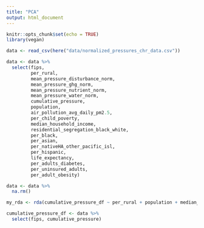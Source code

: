 ```yaml
---
title: "PCA"
output: html_document
---
```


```r
knitr::opts_chunk$set(echo = TRUE)
library(vegan)

```


```r
data <- read_csv(here("data/normalized_pressures_chr_data.csv")) 

data <- data %>% 
  select(fips,
         per_rural,
         mean_pressure_disturbance_norm,
         mean_pressure_ghg_norm,
         mean_pressure_nutrient_norm,
         mean_pressure_water_norm,
         cumulative_pressure,
         population,
         air_pollution_avg_daily_pm2.5,
         per_child_poverty,
         median_household_income,
         residential_segregation_black_white,
         per_black,
         per_asian,
         per_nativeHA_other_pacific_isl,
         per_hispanic,
         life_expectancy,
         per_adults_diabetes,
         per_uninsured_adults,
         per_adult_obesity)

data <- data %>% 
  na.rm()

```

```r
my_rda <- rda(cumulative_pressure_df ~ per_rural + population + median_household_income + per_black + per_asian + per_hispanic, data)
```

```r
cumulative_pressure_df <- data %>% 
  select(fips, cumulative_pressure)
```

